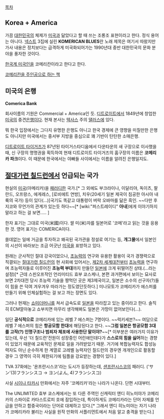 [[목차]]
== Korea + America ==
가끔 [[대한민국]]의 체제가 [[미국]]과 닮았다고 할 때 쓰는 조롱조 표현이라고 한다. 정식 용어는 아니다. [[넥스트]] 3집에 실린 '''KOMERICAN BLUES'''란 노래 제목은 여기서 따왔지만 가사 내용은 정치보다는 급격하게 미국화되어가는 1990년대 중반 대한민국의 문화 분야을 풍자한 것이다.

[[한국계 미국인]]을 코메리칸이라고 한다고 한다.

[http://book.naver.com/bookdb/book_detail.php?bid=6587 코메리칸을 주인공으로 하는 책]

== 미국의 은행 ==
'''Comerica Bank'''

회사이름의 기원은 Commercial + America인 듯. [[디트로이트]]에서 1849년에 창업한 [[미국]]의 중견[[은행]]이다. 현재 본사는 [[텍사스]] 주의 [[댈러스]]에 있다.

뭐 한국 입장에서는 그다지 유명한 은행도 아니고 한국 경제에 큰 영향을 미칠만한 은행도 아니지만 미국에서는 중서부 지방을 중심으로 꽤 기반이 탄탄한 소매은행.

[[디트로이트 타이거즈]]가 87년된 타이거스타디움에서 다운타운의 새 구장으로 이사했을 때, 신 구장의 명명권을 획득하여 현재 디트로이트 타이거즈의 홈구장의 이름은 '''코메리카 파크'''이다. 이 때문에 한국에서는 야빠들 사이에서는 이름을 알려진 은행일지도.

== [[절대가련 칠드런]]에서 언급되는 국가 ==
현실의 [[미국]](아메리카)을 [[패러디]]한 국가.[* 그 외에도 부크라이나, 이달리야, 독이츠, 팔란드, 오프랑스, 에게레스, [로비에트 연방], 치우(20세기 일본 제국이 침공한 아시아 내륙의 국가) 등이 있다(...)]국기도 똑같고 대통령이 버락 오바마를 닮은 흑인. ~~다만 후지코와 무언가의 관계가 있는듯 하다~~[* [wiki:"퍼스트레이디" '''아내''']에게 이야기하지 말라고 하는 걸 보면..... ] 

한자 표기는 그대로 미국(米國)이다. 쌀 미(米)자를 일본어로 '코메'라고 읽는 것을 응용한 것. 영어 표기는 COMERICA이다.

쓸데없는 일에 거금을 투자하고 왜곡된 국가관을 정설로 여기는 등, '''개그물'''에서 일본인의 시선이 바라보는 조금 어긋난 [[미국]]을 표방하고 있다.

원래는 군사적인 절대 강국이었으나, [[초능력]]의 연구와 유용한 활용이 국가 경쟁력으로 직결되는 [[절대가련 칠드런]]의 현 사회에 있어서는, [[제2차 세계대전]]부터 [[초능력]]을 연구하며 초능력자들로 이루어진 '''초능력 부대'''까지 만들던 [[일본]]에 크게 뒤떨어진 상태.(…라는 설정)[* 근데 스핀오프작인 언리미티드 효부 쿄스케나, 본편 과거편에서 보이는 묘사로 보면 2차대전 당시 초능력 기술을 짱먹던 곳은 제3제국이고, 일본은 소수의 선구자(?)들이 힘을 쓴 덕여 겨우겨우 따라가는 정도였던듯하다.] 미나모토가 코메리카가 에스퍼를 만들기 위해 인체실험하는 걸 보고 까는 장면도 있다. 

그러나 현재는 [[쇼미더머니]]를 쳐서 급속도로 [[일본]]을 따라잡고 있는 중이라고 한다. 솔직히 ECM깔아놓고 쇼부치면 아무리 생각해봐도 일본은 가망이 없어보인다(…).

일단 '''공식적으로''' 코메리카에 있는 레벨 7 에스퍼는 7명이다. ~~럭키세븐?~~
여담으로 레벨 7 에스퍼의 힘은 '''항공모함 한대'''에 해당된다고 한다. ~~'''그럼 일본은 항공모함 3대를 고작(?) 인명구조나 범죄자 체포에 사용한단 말이야?'''~~[* 이부분은 여러가지 이유가 있는데, 우선 '더 칠드런'전원이 성장중인 어린애인데다가 '''스스로의 힘을 싫어'''하는 경향이 있었기 때문에 교육적인 문제로 일을 가려받았기 때문. 거기에 복합능력자도 합성능력자도 아닌 순수하게 한 계열로 고레벨 능력자인 칠드런의 경우엔 개개인으로 활동할 경우 그 영역이 극히 제한되기에 팀플을 강요받는 경향이 있다.]

TVA 37화에는 '욘프란시스코'라는 도시가 등장하는데, [[샌프란시스코]]의 패러디. ('サン'(3)フランシスコ -> ヨン(よん, 4)フランシスコ)

사실 [[시이나 타카시]] 만화에서는 자주 '코메리카'라는 나라가 나온다. 단편 시대부터.

The UNLIMITED 효부 쿄스케에서는 또 다른 주역인 신캐릭터 앤디 히노미야가 코메리카의 스파이로 카타스트로피 호에 잠입하는데, 특이하게도 코메리카라는 단어 자체를 언급을 안하고 합중국이라는 단어로 대체하고 있다.[* 그래서 앤디 히노미야는 자기 나라가 코메리카라 불리는 사실을 원작 만화의 서플리먼트에서 처음 알고 충격을 받는다.]
